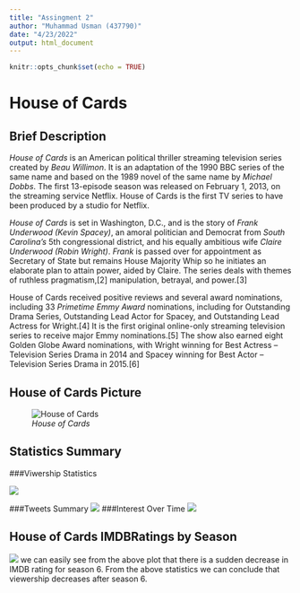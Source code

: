 ---
title: "Assingment 2"
author: "Muhammad Usman (437790)"
date: "4/23/2022"
output: html_document
---

```{r setup, include=FALSE}
knitr::opts_chunk$set(echo = TRUE)
```



# House of Cards

## Brief Description

*House of Cards* is an American political thriller streaming television series created by *Beau Willimon*. It is an adaptation of the 1990 BBC series of the same name and based on the 1989 novel of the same name by *Michael Dobbs*. The first 13-episode season was released on February 1, 2013, on the streaming service Netflix. House of Cards is the first TV series to have been produced by a studio for Netflix.

*House of Cards* is set in Washington, D.C., and is the story of *Frank Underwood (Kevin Spacey)*, an amoral politician and Democrat from *South Carolina's* 5th congressional district, and his equally ambitious wife *Claire Underwood (Robin Wright)*. *Frank* is passed over for appointment as Secretary of State but remains House Majority Whip so he initiates an elaborate plan to attain power, aided by Claire. The series deals with themes of ruthless pragmatism,[2] manipulation, betrayal, and power.[3]

House of Cards received positive reviews and several award nominations, including 33 *Primetime Emmy Award* nominations, including for Outstanding Drama Series, Outstanding Lead Actor for Spacey, and Outstanding Lead Actress for Wright.[4] It is the first original online-only streaming television series to receive major Emmy nominations.[5] The show also earned eight Golden Globe Award nominations, with Wright winning for Best Actress – Television Series Drama in 2014 and Spacey winning for Best Actor – Television Series Drama in 2015.[6]


## House of Cards Picture

![*House of Cards*](https://oyster.ignimgs.com/wordpress/stg.ign.com/2015/04/netflix-ratings.jpg)

## Statistics Summary

###Viwership Statistics

![](https://geofflivingston.com/wp-content/uploads/2014/02/hbo-netflix-showtime-event_chartbuilder3.png)

###Tweets Summary
![](https://geofflivingston.com/wp-content/uploads/2014/02/Tweet-Chatter.jpg)
###Interest Over Time
![](https://geofflivingston.com/wp-content/uploads/2014/02/House-of-Cards-Comparison.jpg)

## House of Cards IMDBRatings by Season

![](https://i.redd.it/1d2zug9o4w721.png)
we can easily see from the above plot that there is a sudden decrease in IMDB rating for season 6. From the above statistics we can conclude that viewership decreases after season 6.

 




